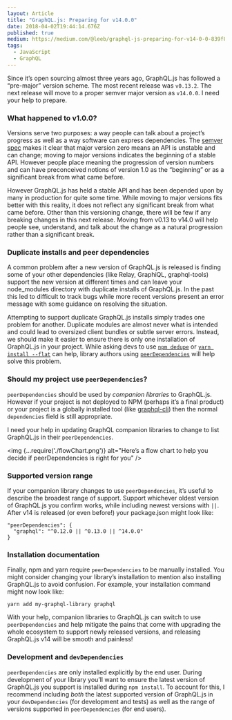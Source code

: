 ```yaml
---
layout: Article
title: "GraphQL.js: Preparing for v14.0.0"
date: 2018-04-02T19:44:14.676Z
published: true
medium: https://medium.com/@leeb/graphql-js-preparing-for-v14-0-0-839f823c144e
tags:
  - JavaScript
  - GraphQL
---
```


Since it’s open sourcing almost three years ago, GraphQL.js has followed a “pre-major” version scheme. The most recent release was `v0.13.2`. The next release will move to a proper semver major version as `v14.0.0`. I need your help to prepare.

### What happened to v1.0.0?

Versions serve two purposes: a way people can talk about a project’s progress as well as a way software can express dependencies. The [semver spec](https://semver.org/) makes it clear that major version zero means an API is unstable and can change; moving to major versions indicates the beginning of a stable API. However people place meaning the progression of version numbers and can have preconceived notions of version 1.0 as the “beginning” or as a significant break from what came before.

However GraphQL.js has held a stable API and has been depended upon by many in production for quite some time. While moving to major versions fits better with this reality, it does not reflect any significant break from what came before. Other than this versioning change, there will be few if any breaking changes in this next release. Moving from v0.13 to v14.0 will help people see, understand, and talk about the change as a natural progression rather than a significant break.

### Duplicate installs and peer dependencies

A common problem after a new version of GraphQL.js is released is finding some of your other dependencies (like Relay, GraphiQL, graphql-tools) support the new version at different times and can leave your node_modules directory with duplicate installs of GraphQL.js. In the past this led to difficult to track bugs while more recent versions present an error message with some guidance on resolving the situation.

Attempting to support duplicate GraphQL.js installs simply trades one problem for another. Duplicate modules are almost never what is intended and could lead to oversized client bundles or subtle server errors. Instead, we should make it easier to ensure there is only one installation of GraphQL.js in your project. While asking devs to use [`npm dedupe`](https://docs.npmjs.com/cli/dedupe) or [`yarn install --flat`](https://yarnpkg.com/lang/en/docs/cli/install/#toc-yarn-install-flat) can help, library authors using [`peerDependencies`](https://nodejs.org/en/blog/npm/peer-dependencies/) will help solve this problem.

### Should my project use `peerDependencies`?

`peerDependencies` should be used by *companion libraries* to GraphQL.js. However if your project is not deployed to NPM (perhaps it’s a final product) or your project is a globally installed tool (like [graphql-cli](https://github.com/graphql-cli/graphql-cli)) then the normal `dependencies` field is still appropriate.

I need your help in updating GraphQL companion libraries to change to list GraphQL.js in their `peerDependencies`.

<img {...require('./flowChart.png')} alt="Here’s a flow chart to help you decide if peerDependencies is right for you" />

### Supported version range

If your companion library changes to use `peerDependencies`, it’s useful to describe the broadest range of support. Support whichever oldest version of GraphQL.js you confirm works, while including newest versions with `||`. After v14 is released (or even before!) your package.json might look like:

    "peerDependencies": {
      "graphql": "^0.12.0 || ^0.13.0 || ^14.0.0"
    }

### Installation documentation

Finally, npm and yarn require `peerDependencies` to be manually installed. You might consider changing your library’s installation to mention also installing GraphQL.js to avoid confusion. For example, your installation command might now look like:

    yarn add my-graphql-library graphql

With your help, companion libraries to GraphQL.js can switch to use `peerDependencies` and help mitigate the pains that come with upgrading the whole ecosystem to support newly released versions, and releasing GraphQL.js v14 will be smooth and painless!

### Development and `devDependencies`

`peerDependencies` are only installed explicitly by the end user. During development of your library you’ll want to ensure the latest version of GraphQL.js you support is installed during `npm install`. To account for this, I recommend including *both* the latest supported version of GraphQL.js in your `devDependencies` (for development and tests) as well as the range of versions supported in `peerDependencies` (for end users).
